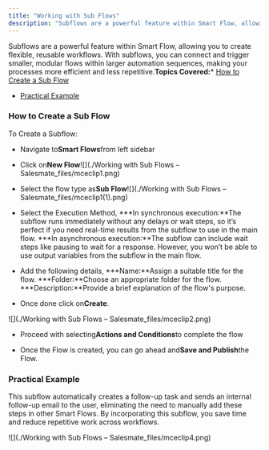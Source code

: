 ```yaml
---
title: "Working with Sub Flows"
description: "Subflows are a powerful feature within Smart Flow, allowing you to create flexible, reusable workflows. With subflows, you can connect and trigger sma..."
---
```


Subflows are a powerful feature within Smart Flow, allowing you to create flexible, reusable workflows. With subflows, you can connect and trigger smaller, modular flows within larger automation sequences, making your processes more efficient and less repetitive.**Topics Covered:***   [How to Create a Sub Flow](https://support.salesmate.io/hc/en-us/articles/37578464954137-Working-with-Sub-Flows#h_01JBYG3GAYT7TG3QGQ6KR1XEN4)

*   [Practical Example](https://support.salesmate.io/hc/en-us/articles/37578464954137-Working-with-Sub-Flows#h_01JBYG6GSTXMS5G8NQF45A3F1F)


### How to Create a Sub Flow

To Create a Subflow:


*   Navigate to**Smart Flows**from left sidebar

*   Click on**New Flow**![](./Working with Sub Flows – Salesmate_files/mceclip1.png)


*   Select the flow type as**Sub Flow**![](./Working with Sub Flows – Salesmate_files/mceclip1(1).png)


*   Select the Execution Method,
    ***In synchronous execution:**The subflow runs immediately without any delays or wait steps, so it’s perfect if you need real-time results from the subflow to use in the main flow.
    ***In asynchronous execution:**The subflow can include wait steps like pausing to wait for a response. However, you won’t be able to use output variables from the subflow in the main flow.

*   Add the following details,
    ***Name:**Assign a suitable title for the flow.
    ***Folder:**Choose an appropriate folder for the flow.
    ***Description:**Provide a brief explanation of the flow's purpose.

*   Once done click on**Create**.

![](./Working with Sub Flows – Salesmate_files/mceclip2.png)


*   Proceed with selecting**Actions and Conditions**to complete the flow


*   Once the Flow is created, you can go ahead and**Save and Publish**the Flow.



### Practical Example

This subflow automatically creates a follow-up task and sends an internal follow-up email to the user, eliminating the need to manually add these steps in other Smart Flows. By incorporating this subflow, you save time and reduce repetitive work across workflows.

![](./Working with Sub Flows – Salesmate_files/mceclip4.png)
